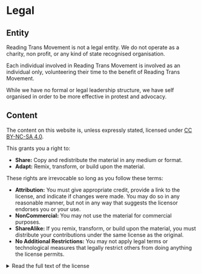 # Legal

## Entity

Reading Trans Movement is not a legal entity. We do not operate as a charity,
non profit, or any kind of state recognised organisation.

Each individual involved in Reading Trans Movement is involved as an individual
only, volunteering their time to the benefit of Reading Trans Movement.

While we have no formal or legal leadership structure, we have self organised
in order to be more effective in protest and advocacy.

## Content

The content on this website is, unless expressly stated, licensed under [CC
BY-NC-SA 4.0][ccbyncsa].

This grants you a right to:

- **Share:** Copy and redistribute the material in any medium or format.
- **Adapt:** Remix, transform, or build upon the material.

These rights are irrevocable so long as you follow these terms:

- **Attribution:** You must give appropriate credit, provide a link to the
  license, and indicate if changes were made. You may do so in any reasonable
  manner, but not in any way that suggests the licensor endorses you or your
  use.
- **NonCommercial:** You may not use the material for commercial purposes.
- **ShareAlike:** If you remix, transform, or build upon the material, you must
  distribute your contributions under the same license as the original.
- **No Additional Restrictions:** You may not apply legal terms or technological
  measures that legally restrict others from doing anything the license permits.

<details>
  <summary>Read the full text of the license</summary>

```
Attribution-NonCommercial-ShareAlike 4.0 International

=======================================================================

Creative Commons Corporation ("Creative Commons") is not a law firm and
does not provide legal services or legal advice. Distribution of
Creative Commons public licenses does not create a lawyer-client or
other relationship. Creative Commons makes its licenses and related
information available on an "as-is" basis. Creative Commons gives no
warranties regarding its licenses, any material licensed under their
terms and conditions, or any related information. Creative Commons
disclaims all liability for damages resulting from their use to the
fullest extent possible.

Using Creative Commons Public Licenses

Creative Commons public licenses provide a standard set of terms and
conditions that creators and other rights holders may use to share
original works of authorship and other material subject to copyright
and certain other rights specified in the public license below. The
following considerations are for informational purposes only, are not
exhaustive, and do not form part of our licenses.

     Considerations for licensors: Our public licenses are
     intended for use by those authorized to give the public
     permission to use material in ways otherwise restricted by
     copyright and certain other rights. Our licenses are
     irrevocable. Licensors should read and understand the terms
     and conditions of the license they choose before applying it.
     Licensors should also secure all rights necessary before
     applying our licenses so that the public can reuse the
     material as expected. Licensors should clearly mark any
     material not subject to the license. This includes other CC-
     licensed material, or material used under an exception or
     limitation to copyright. More considerations for licensors:
    wiki.creativecommons.org/Considerations_for_licensors

     Considerations for the public: By using one of our public
     licenses, a licensor grants the public permission to use the
     licensed material under specified terms and conditions. If
     the licensor's permission is not necessary for any reason--for
     example, because of any applicable exception or limitation to
     copyright--then that use is not regulated by the license. Our
     licenses grant only permissions under copyright and certain
     other rights that a licensor has authority to grant. Use of
     the licensed material may still be restricted for other
     reasons, including because others have copyright or other
     rights in the material. A licensor may make special requests,
     such as asking that all changes be marked or described.
     Although not required by our licenses, you are encouraged to
     respect those requests where reasonable. More considerations
     for the public:
    wiki.creativecommons.org/Considerations_for_licensees

=======================================================================

Creative Commons Attribution-NonCommercial-ShareAlike 4.0 International
Public License

By exercising the Licensed Rights (defined below), You accept and agree
to be bound by the terms and conditions of this Creative Commons
Attribution-NonCommercial-ShareAlike 4.0 International Public License
("Public License"). To the extent this Public License may be
interpreted as a contract, You are granted the Licensed Rights in
consideration of Your acceptance of these terms and conditions, and the
Licensor grants You such rights in consideration of benefits the
Licensor receives from making the Licensed Material available under
these terms and conditions.


Section 1 -- Definitions.

  a. Adapted Material means material subject to Copyright and Similar
     Rights that is derived from or based upon the Licensed Material
     and in which the Licensed Material is translated, altered,
     arranged, transformed, or otherwise modified in a manner requiring
     permission under the Copyright and Similar Rights held by the
     Licensor. For purposes of this Public License, where the Licensed
     Material is a musical work, performance, or sound recording,
     Adapted Material is always produced where the Licensed Material is
     synched in timed relation with a moving image.

  b. Adapter's License means the license You apply to Your Copyright
     and Similar Rights in Your contributions to Adapted Material in
     accordance with the terms and conditions of this Public License.

  c. BY-NC-SA Compatible License means a license listed at
     creativecommons.org/compatiblelicenses, approved by Creative
     Commons as essentially the equivalent of this Public License.

  d. Copyright and Similar Rights means copyright and/or similar rights
     closely related to copyright including, without limitation,
     performance, broadcast, sound recording, and Sui Generis Database
     Rights, without regard to how the rights are labeled or
     categorized. For purposes of this Public License, the rights
     specified in Section 2(b)(1)-(2) are not Copyright and Similar
     Rights.

  e. Effective Technological Measures means those measures that, in the
     absence of proper authority, may not be circumvented under laws
     fulfilling obligations under Article 11 of the WIPO Copyright
     Treaty adopted on December 20, 1996, and/or similar international
     agreements.

  f. Exceptions and Limitations means fair use, fair dealing, and/or
     any other exception or limitation to Copyright and Similar Rights
     that applies to Your use of the Licensed Material.

  g. License Elements means the license attributes listed in the name
     of a Creative Commons Public License. The License Elements of this
     Public License are Attribution, NonCommercial, and ShareAlike.

  h. Licensed Material means the artistic or literary work, database,
     or other material to which the Licensor applied this Public
     License.

  i. Licensed Rights means the rights granted to You subject to the
     terms and conditions of this Public License, which are limited to
     all Copyright and Similar Rights that apply to Your use of the
     Licensed Material and that the Licensor has authority to license.

  j. Licensor means the individual(s) or entity(ies) granting rights
     under this Public License.

  k. NonCommercial means not primarily intended for or directed towards
     commercial advantage or monetary compensation. For purposes of
     this Public License, the exchange of the Licensed Material for
     other material subject to Copyright and Similar Rights by digital
     file-sharing or similar means is NonCommercial provided there is
     no payment of monetary compensation in connection with the
     exchange.

  l. Share means to provide material to the public by any means or
     process that requires permission under the Licensed Rights, such
     as reproduction, public display, public performance, distribution,
     dissemination, communication, or importation, and to make material
     available to the public including in ways that members of the
     public may access the material from a place and at a time
     individually chosen by them.

  m. Sui Generis Database Rights means rights other than copyright
     resulting from Directive 96/9/EC of the European Parliament and of
     the Council of 11 March 1996 on the legal protection of databases,
     as amended and/or succeeded, as well as other essentially
     equivalent rights anywhere in the world.

  n. You means the individual or entity exercising the Licensed Rights
     under this Public License. Your has a corresponding meaning.


Section 2 -- Scope.

  a. License grant.

       1. Subject to the terms and conditions of this Public License,
          the Licensor hereby grants You a worldwide, royalty-free,
          non-sublicensable, non-exclusive, irrevocable license to
          exercise the Licensed Rights in the Licensed Material to:

            a. reproduce and Share the Licensed Material, in whole or
               in part, for NonCommercial purposes only; and

            b. produce, reproduce, and Share Adapted Material for
               NonCommercial purposes only.

       2. Exceptions and Limitations. For the avoidance of doubt, where
          Exceptions and Limitations apply to Your use, this Public
          License does not apply, and You do not need to comply with
          its terms and conditions.

       3. Term. The term of this Public License is specified in Section
          6(a).

       4. Media and formats; technical modifications allowed. The
          Licensor authorizes You to exercise the Licensed Rights in
          all media and formats whether now known or hereafter created,
          and to make technical modifications necessary to do so. The
          Licensor waives and/or agrees not to assert any right or
          authority to forbid You from making technical modifications
          necessary to exercise the Licensed Rights, including
          technical modifications necessary to circumvent Effective
          Technological Measures. For purposes of this Public License,
          simply making modifications authorized by this Section 2(a)
          (4) never produces Adapted Material.

       5. Downstream recipients.

            a. Offer from the Licensor -- Licensed Material. Every
               recipient of the Licensed Material automatically
               receives an offer from the Licensor to exercise the
               Licensed Rights under the terms and conditions of this
               Public License.

            b. Additional offer from the Licensor -- Adapted Material.
               Every recipient of Adapted Material from You
               automatically receives an offer from the Licensor to
               exercise the Licensed Rights in the Adapted Material
               under the conditions of the Adapter's License You apply.

            c. No downstream restrictions. You may not offer or impose
               any additional or different terms or conditions on, or
               apply any Effective Technological Measures to, the
               Licensed Material if doing so restricts exercise of the
               Licensed Rights by any recipient of the Licensed
               Material.

       6. No endorsement. Nothing in this Public License constitutes or
          may be construed as permission to assert or imply that You
          are, or that Your use of the Licensed Material is, connected
          with, or sponsored, endorsed, or granted official status by,
          the Licensor or others designated to receive attribution as
          provided in Section 3(a)(1)(A)(i).

  b. Other rights.

       1. Moral rights, such as the right of integrity, are not
          licensed under this Public License, nor are publicity,
          privacy, and/or other similar personality rights; however, to
          the extent possible, the Licensor waives and/or agrees not to
          assert any such rights held by the Licensor to the limited
          extent necessary to allow You to exercise the Licensed
          Rights, but not otherwise.

       2. Patent and trademark rights are not licensed under this
          Public License.

       3. To the extent possible, the Licensor waives any right to
          collect royalties from You for the exercise of the Licensed
          Rights, whether directly or through a collecting society
          under any voluntary or waivable statutory or compulsory
          licensing scheme. In all other cases the Licensor expressly
          reserves any right to collect such royalties, including when
          the Licensed Material is used other than for NonCommercial
          purposes.


Section 3 -- License Conditions.

Your exercise of the Licensed Rights is expressly made subject to the
following conditions.

  a. Attribution.

       1. If You Share the Licensed Material (including in modified
          form), You must:

            a. retain the following if it is supplied by the Licensor
               with the Licensed Material:

                 i. identification of the creator(s) of the Licensed
                    Material and any others designated to receive
                    attribution, in any reasonable manner requested by
                    the Licensor (including by pseudonym if
                    designated);

                ii. a copyright notice;

               iii. a notice that refers to this Public License;

                iv. a notice that refers to the disclaimer of
                    warranties;

                 v. a URI or hyperlink to the Licensed Material to the
                    extent reasonably practicable;

            b. indicate if You modified the Licensed Material and
               retain an indication of any previous modifications; and

            c. indicate the Licensed Material is licensed under this
               Public License, and include the text of, or the URI or
               hyperlink to, this Public License.

       2. You may satisfy the conditions in Section 3(a)(1) in any
          reasonable manner based on the medium, means, and context in
          which You Share the Licensed Material. For example, it may be
          reasonable to satisfy the conditions by providing a URI or
          hyperlink to a resource that includes the required
          information.
       3. If requested by the Licensor, You must remove any of the
          information required by Section 3(a)(1)(A) to the extent
          reasonably practicable.

  b. ShareAlike.

     In addition to the conditions in Section 3(a), if You Share
     Adapted Material You produce, the following conditions also apply.

       1. The Adapter's License You apply must be a Creative Commons
          license with the same License Elements, this version or
          later, or a BY-NC-SA Compatible License.

       2. You must include the text of, or the URI or hyperlink to, the
          Adapter's License You apply. You may satisfy this condition
          in any reasonable manner based on the medium, means, and
          context in which You Share Adapted Material.

       3. You may not offer or impose any additional or different terms
          or conditions on, or apply any Effective Technological
          Measures to, Adapted Material that restrict exercise of the
          rights granted under the Adapter's License You apply.


Section 4 -- Sui Generis Database Rights.

Where the Licensed Rights include Sui Generis Database Rights that
apply to Your use of the Licensed Material:

  a. for the avoidance of doubt, Section 2(a)(1) grants You the right
     to extract, reuse, reproduce, and Share all or a substantial
     portion of the contents of the database for NonCommercial purposes
     only;

  b. if You include all or a substantial portion of the database
     contents in a database in which You have Sui Generis Database
     Rights, then the database in which You have Sui Generis Database
     Rights (but not its individual contents) is Adapted Material,
     including for purposes of Section 3(b); and

  c. You must comply with the conditions in Section 3(a) if You Share
     all or a substantial portion of the contents of the database.

For the avoidance of doubt, this Section 4 supplements and does not
replace Your obligations under this Public License where the Licensed
Rights include other Copyright and Similar Rights.


Section 5 -- Disclaimer of Warranties and Limitation of Liability.

  a. UNLESS OTHERWISE SEPARATELY UNDERTAKEN BY THE LICENSOR, TO THE
     EXTENT POSSIBLE, THE LICENSOR OFFERS THE LICENSED MATERIAL AS-IS
     AND AS-AVAILABLE, AND MAKES NO REPRESENTATIONS OR WARRANTIES OF
     ANY KIND CONCERNING THE LICENSED MATERIAL, WHETHER EXPRESS,
     IMPLIED, STATUTORY, OR OTHER. THIS INCLUDES, WITHOUT LIMITATION,
     WARRANTIES OF TITLE, MERCHANTABILITY, FITNESS FOR A PARTICULAR
     PURPOSE, NON-INFRINGEMENT, ABSENCE OF LATENT OR OTHER DEFECTS,
     ACCURACY, OR THE PRESENCE OR ABSENCE OF ERRORS, WHETHER OR NOT
     KNOWN OR DISCOVERABLE. WHERE DISCLAIMERS OF WARRANTIES ARE NOT
     ALLOWED IN FULL OR IN PART, THIS DISCLAIMER MAY NOT APPLY TO YOU.

  b. TO THE EXTENT POSSIBLE, IN NO EVENT WILL THE LICENSOR BE LIABLE
     TO YOU ON ANY LEGAL THEORY (INCLUDING, WITHOUT LIMITATION,
     NEGLIGENCE) OR OTHERWISE FOR ANY DIRECT, SPECIAL, INDIRECT,
     INCIDENTAL, CONSEQUENTIAL, PUNITIVE, EXEMPLARY, OR OTHER LOSSES,
     COSTS, EXPENSES, OR DAMAGES ARISING OUT OF THIS PUBLIC LICENSE OR
     USE OF THE LICENSED MATERIAL, EVEN IF THE LICENSOR HAS BEEN
     ADVISED OF THE POSSIBILITY OF SUCH LOSSES, COSTS, EXPENSES, OR
     DAMAGES. WHERE A LIMITATION OF LIABILITY IS NOT ALLOWED IN FULL OR
     IN PART, THIS LIMITATION MAY NOT APPLY TO YOU.

  c. The disclaimer of warranties and limitation of liability provided
     above shall be interpreted in a manner that, to the extent
     possible, most closely approximates an absolute disclaimer and
     waiver of all liability.


Section 6 -- Term and Termination.

  a. This Public License applies for the term of the Copyright and
     Similar Rights licensed here. However, if You fail to comply with
     this Public License, then Your rights under this Public License
     terminate automatically.

  b. Where Your right to use the Licensed Material has terminated under
     Section 6(a), it reinstates:

       1. automatically as of the date the violation is cured, provided
          it is cured within 30 days of Your discovery of the
          violation; or

       2. upon express reinstatement by the Licensor.

     For the avoidance of doubt, this Section 6(b) does not affect any
     right the Licensor may have to seek remedies for Your violations
     of this Public License.

  c. For the avoidance of doubt, the Licensor may also offer the
     Licensed Material under separate terms or conditions or stop
     distributing the Licensed Material at any time; however, doing so
     will not terminate this Public License.

  d. Sections 1, 5, 6, 7, and 8 survive termination of this Public
     License.


Section 7 -- Other Terms and Conditions.

  a. The Licensor shall not be bound by any additional or different
     terms or conditions communicated by You unless expressly agreed.

  b. Any arrangements, understandings, or agreements regarding the
     Licensed Material not stated herein are separate from and
     independent of the terms and conditions of this Public License.


Section 8 -- Interpretation.

  a. For the avoidance of doubt, this Public License does not, and
     shall not be interpreted to, reduce, limit, restrict, or impose
     conditions on any use of the Licensed Material that could lawfully
     be made without permission under this Public License.

  b. To the extent possible, if any provision of this Public License is
     deemed unenforceable, it shall be automatically reformed to the
     minimum extent necessary to make it enforceable. If the provision
     cannot be reformed, it shall be severed from this Public License
     without affecting the enforceability of the remaining terms and
     conditions.

  c. No term or condition of this Public License will be waived and no
     failure to comply consented to unless expressly agreed to by the
     Licensor.

  d. Nothing in this Public License constitutes or may be interpreted
     as a limitation upon, or waiver of, any privileges and immunities
     that apply to the Licensor or You, including from the legal
     processes of any jurisdiction or authority.

=======================================================================

Creative Commons is not a party to its public
licenses. Notwithstanding, Creative Commons may elect to apply one of
its public licenses to material it publishes and in those instances
will be considered the “Licensor.” The text of the Creative Commons
public licenses is dedicated to the public domain under the CC0 Public
Domain Dedication. Except for the limited purpose of indicating that
material is shared under a Creative Commons public license or as
otherwise permitted by the Creative Commons policies published at
creativecommons.org/policies, Creative Commons does not authorize the
use of the trademark "Creative Commons" or any other trademark or logo
of Creative Commons without its prior written consent including,
without limitation, in connection with any unauthorized modifications
to any of its public licenses or any other arrangements,
understandings, or agreements concerning use of licensed material. For
the avoidance of doubt, this paragraph does not form part of the
public licenses.

Creative Commons may be contacted at creativecommons.org.
```

</details>

[ccbyncsa]: https://creativecommons.org/licenses/by-nc-sa/4.0/
